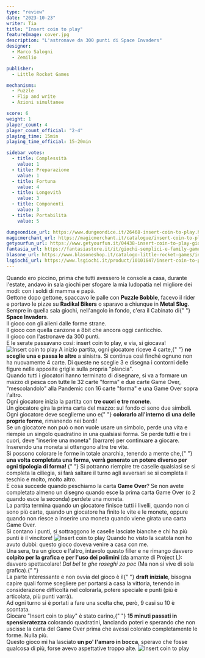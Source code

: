 ```yaml
---
type: "review"
date: "2023-10-23"
writer: Tia
title: "Insert coin to play"
featureImage: cover.jpg
description: "L'astronave da 300 punti di Space Invaders"
designer:
  - Marco Salogni
  - Zemilio

publisher:
  - Little Rocket Games

mechanisms:
  - Puzzle
  - Flip and write
  - Azioni simultanee

score: 6
weight: 1
player_count: 4
player_count_official: "2-4"
playing_time: 15min
playing_time_official: 15-20min

sidebar_votes:
  - title: Complessità
    value: 1
  - title: Preparazione
    value: 1
  - title: Fortuna
    value: 4
  - title: Longevità
    value: 3
  - title: Componenti
    value: 3
  - title: Portabilità
    value: 5

dungeondice_url: https://www.dungeondice.it/26468-insert-coin-to-play.html
magicmerchant_url: https://magicmerchant.it/catalogue/insert-coin-to-play-57811/
getyourfun_url: https://www.getyourfun.it/04438-insert-coin-to-play-giochi-per-bambini.html
fantasia_url: https://fantasiastore.it/it/giochi-semplici-e-family-games/15128-insert-coin-to-play.html
blasone_url: https://www.blasoneshop.it/catalogo-little-rocket-games/insert-coin-to-play-259-2067
lsgiochi_url: https://www.lsgiochi.it/product/10101647/insert-coin-to-play
---
```


<Setting>
  Quando ero piccino, prima che tutti avessero le console a casa, durante
  l'estate, andavo in sala giochi per sfogare la mia ludopatia nel migliore dei
  modi: con i soldi di mamma e papà. <br />
  Gettone dopo gettone, spaccavo le palle con <strong>Puzzle Bobble</strong>, facevo
  il rider e portavo le pizze su <strong>Radikal Bikers</strong> o sparavo a chiunque
  in <strong>Metal Slug</strong>. <br />
  Sempre in quella sala giochi, nell'angolo in fondo, c'era il Cabinato di{" "}
  <strong>Space Invaders</strong>. <br />
  Il gioco con gli alieni dalle forme strane.
  <br />
  Il gioco con quella canzone a 8bit che ancora oggi canticchio.
  <br />
  Il gioco con l'astronave da 300 punti. <br />E le serate passavano così: insert
  coin to play, e via, si giocava!
</Setting>

<img src="./game1.jpg" alt="Insert coin to play" />

<Rules>
  A inizio partita, ogni giocatore riceve 4 carte,{" "}
  <strong>ne sceglie una e passa le altre</strong> a sinistra. Si continua così
  finché ognuno non ha nuovamente 4 carte. Di queste ne sceglie 3 e disegna i
  contorni delle figure nelle apposite griglie sulla propria "plancia".
  <br />
  Quando tutti i giocatori hanno terminato di disegnare, si va a formare un
  mazzo di pesca con tutte le 32 carte "forma" e due carte Game Over,
  "mescolandolo" alla <Link to="/reviews/pandemic/">Pandemic</Link> con 16 carte
  "forma" e una Game Over sopra l'altro. <br />
  Ogni giocatore inizia la partita con <strong>tre cuori e tre monete</strong>.<br />
  Un giocatore gira la prima carta del mazzo: sul fondo ci sono due simboli.
  Ogni giocatore deve sceglierne uno e{" "}
  <strong>colorarlo all'interno di una delle proprie forme</strong>, rimanendo
  nei bordi!
  <br />
  Se un giocatore non può o non vuole usare un simbolo, perde una vita e riempie
  un singolo quadratino in una qualsiasi forma. Se perde tutti e tre i cuori,
  deve "inserire una moneta" (barrare) per continuare a giocare. Inserendo una
  moneta si ottengono altre tre vite.
  <br />
  Si possono colorare le forme in totale anarchia, tenendo a mente che,{" "}
  <strong>
    una volta completata una forma, verrà generato un potere diverso per ogni
    tipologia di forma!
  </strong>{" "}
  Si potranno riempire tre caselle qualsiasi se si completa la ciliegia, si farà
  saltare il turno agli avversari se si completa il teschio e molto, molto
  altro.
  <br />E cosa succede quando peschiamo la carta <strong>Game Over</strong>? Se non
  avete completato almeno un disegno quando esce la prima carta Game Over (o 2 quando
  esce la seconda) perdete una moneta.
  <br />
  La partita termina quando un giocatore finisce tutti i livelli, quando non ci sono
  più carte, quando un giocatore ha finito le vite e le monete, oppure quando non
  riesce a inserire una moneta quando viene girata una carta Game Over. <br />
  Si contano i punti, si sottraggono le caselle lasciate bianche e chi ha più
  punti è il vincitore!
</Rules>

<img src="./game2.jpg" alt="Insert coin to play" />

<Feedback>
  Quando ho visto la scatola non ho avuto dubbi: questo gioco doveva venire a
  casa con me. <br />
  Una sera, tra un gioco e l'altro, intavolo questo filler e ne rimango davvero <strong>
    colpito per la grafica e per l'uso dei polimini
  </strong> (da amante di <Link to="/reviews/project-l/">Project L</Link>): davvero
  spettacolare! <em>Dal bel te ghe roseghi zo poc</em> (Ma non si vive di sola grafica).{" "}
  <br />
  La parte interessante e non ovvia del gioco è il{" "}
  <strong>draft iniziale</strong>, bisogna capire quali forme scegliere per
  portarsi a casa la vittoria, tenendo in considerazione difficoltà nel
  colorarla, potere speciale e punti (più è articolata, più punti varrà).
  <br />
  Ad ogni turno si è portati a fare una scelta che, però, 9 casi su 10 è
  scontata.
  <br />
  Giocare "Insert coin to play" è stato carino,{" "}
  <strong>15 minuti passati in spensieratezza</strong> colorando quadratini,
  lanciando poteri e sperando che non uscisse la carta del Game Over prima che
  avessi colorato completamente le forme. Nulla più. <br />
  Questo gioco mi ha lasciato <strong>un po' l'amaro in bocca</strong>, speravo che
  fosse qualcosa di più, forse avevo aspettative troppo alte.
</Feedback>

<img src="./game3.jpg" alt="Insert coin to play" />
